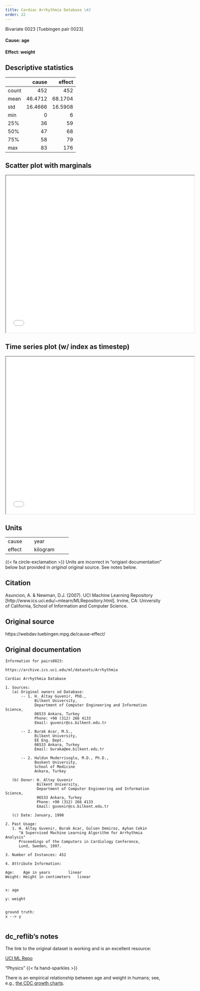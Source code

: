 ```yaml
---
title: Cardiac Arrhythmia Database \#2
order: 22
---
```


Bivariate 0023  [Tuebingen pair 0023]

#### **Cause**: age
#### **Effect**: weight

## Descriptive statistics
|       |    cause |   effect |
|:------|---------:|---------:|
| count | 452      | 452      |
| mean  |  46.4712 |  68.1704 |
| std   |  16.4666 |  16.5908 |
| min   |   0      |   6      |
| 25%   |  36      |  59      |
| 50%   |  47      |  68      |
| 75%   |  58      |  79      |
| max   |  83      | 176      |

## Scatter plot with marginals

```{=html}
<iframe width=600 height=500 src="plots/scatter_0023.html"></iframe>
```

## Time series plot (w/ index as timestep)

```{=html}
<iframe width=600 height=500 src="plots/series_0023.html"></iframe>
```

## Units
+----------+-----------------+
| cause    | year            |
+----------+-----------------+
| effect   | kilogram        |
+----------+-----------------+
{{< fa circle-exclamation >}} Units are incorrect in "origianl documentation" below but provided in _original_ original source. See notes below.

## Citation
Asuncion, A. & Newman, D.J. (2007).
UCI Machine Learning Repository [http://www.ics.uci.edu/~mlearn/MLRepository.html].
Irvine, CA: University of California, School of Information and Computer Science.

## Original source
https://webdav.tuebingen.mpg.de/cause-effect/

## Original documentation
```
Information for pairs0023:

https://archive.ics.uci.edu/ml/datasets/Arrhythmia

Cardiac Arrhythmia Database

1. Sources:
   (a) Original owners od Database:
       -- 1. H. Altay Guvenir, PhD., 
             Bilkent University,
             Department of Computer Engineering and Information Science,
             06533 Ankara, Turkey
             Phone: +90 (312) 266 4133
             Email: guvenir@cs.bilkent.edu.tr

       -- 2. Burak Acar, M.S.,
             Bilkent University, 
             EE Eng. Dept. 
             06533 Ankara, Turkey
             Email: buraka@ee.bilkent.edu.tr

       -- 2. Haldun Muderrisoglu, M.D., Ph.D., 
             Baskent University, 
             School of Medicine
             Ankara, Turkey

   (b) Donor: H. Altay Guvenir
              Bilkent University,
              Department of Computer Engineering and Information Science,
              06533 Ankara, Turkey
              Phone: +90 (312) 266 4133
              Email: guvenir@cs.bilkent.edu.tr

   (c) Date: January, 1998

2. Past Usage:
   1. H. Altay Guvenir, Burak Acar, Gulsen Demiroz, Ayhan Cekin
      "A Supervised Machine Learning Algorithm for Arrhythmia Analysis"
      Proceedings of the Computers in Cardiology Conference, 
      Lund, Sweden, 1997.
      
3. Number of Instances: 452

4. Attribute Information:

Age: 	Age in years  		linear
Weight: Height in centimeters 	linear


x: age

y: weight


ground truth:
x --> y


```

## dc_reflib's notes
The link to the original dataset is working and is an excellent resource:

[UCI ML Repo](https://archive.ics.uci.edu/ml/datasets/Arrhythmia)

::: {.callout-note title="Operational Causality"}
"Physics" {{< fa hand-sparkles >}} 

There is an empirical relationship between age and weight in humans; see, e.g., [the CDC growth charts](https://www.cdc.gov/growthcharts/html_charts/statage.htm).
:::